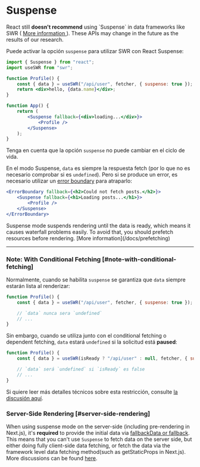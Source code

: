 
# Suspense

<Callout emoji="🚨" type="error">
    React still <strong>doesn't recommend</strong> using `Suspense` in data frameworks like SWR (
    <a href="https://reactjs.org/blog/2022/03/29/react-v18.html#suspense-in-data-frameworks" target="_blank" rel="noopener">
        More information
    </a>
    ). These APIs may change in the future as the results of our research.
</Callout>

Puede activar la opción `suspense` para utilizar SWR con React Suspense:

```jsx
import { Suspense } from "react";
import useSWR from "swr";

function Profile() {
    const { data } = useSWR("/api/user", fetcher, { suspense: true });
    return <div>hello, {data.name}</div>;
}

function App() {
    return (
        <Suspense fallback={<div>loading...</div>}>
            <Profile />
        </Suspense>
    );
}
```

<Callout>Tenga en cuenta que la opción `suspense` no puede cambiar en el ciclo de vida.</Callout>

En el modo Suspense, `data` es siempre la respuesta fetch (por lo que no es necesario comprobar si es `undefined`).
Pero si se produce un error, es necesario utilizar un [error boundary](https://reactjs.org/docs/concurrent-mode-suspense.html#handling-errors) para atraparlo:

```jsx
<ErrorBoundary fallback={<h2>Could not fetch posts.</h2>}>
    <Suspense fallback={<h1>Loading posts...</h1>}>
        <Profile />
    </Suspense>
</ErrorBoundary>
```

<Callout>
    Suspense mode suspends rendering until the data is ready, which means it causes waterfall problems easily. To avoid that, you should prefetch resources
    before rendering. [More information](/docs/prefetching)
</Callout>

---

### Note: With Conditional Fetching [#note-with-conditional-fetching]

Normalmente, cuando se habilita `suspense` se garantiza que `data` siempre estarán lista al renderizar:

```jsx
function Profile() {
    const { data } = useSWR("/api/user", fetcher, { suspense: true });

    // `data` nunca sera `undefined`
    // ...
}
```

Sin embargo, cuando se utiliza junto con el conditional fetching o dependent fetching, `data` estará `undefined` si la solicitud está **paused**:

```jsx
function Profile() {
    const { data } = useSWR(isReady ? "/api/user" : null, fetcher, { suspense: true });

    // `data` será `undefined` si `isReady` es false
    // ...
}
```

Si quiere leer más detalles técnicos sobre esta restricción, consulte [la discusión aquí](https://github.com/vercel/swr/pull/357#issuecomment-627089889).

### Server-Side Rendering [#server-side-rendering]

When using suspense mode on the server-side (including pre-rendering in Next.js), it's **required** to provide the initial data via [fallbackData or fallback](/docs/with-nextjs#pre-rendering-with-default-data). This means that you can't use `Suspense` to fetch data on the server side, but either doing fully client-side data fetching, or fetch the data via the framework level data fetching method(such as getStaticProps in Next.js). More discussions can be found [here](https://github.com/vercel/swr/issues/1906).
